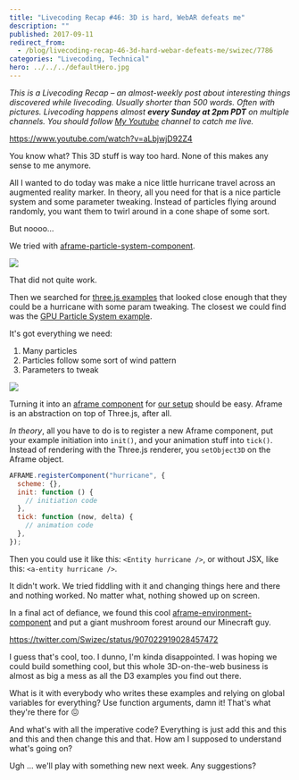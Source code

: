 ```yaml
---
title: "Livecoding Recap #46: 3D is hard, WebAR defeats me"
description: ""
published: 2017-09-11
redirect_from:
  - /blog/livecoding-recap-46-3d-hard-webar-defeats-me/swizec/7786
categories: "Livecoding, Technical"
hero: ../../../defaultHero.jpg
---
```


_This is a Livecoding Recap – an almost-weekly post about interesting things discovered while livecoding. Usually shorter than 500 words. Often with pictures. Livecoding happens almost **every Sunday at 2pm PDT** on multiple channels. You should follow [My Youtube](https://www.youtube.com/TheSwizec) channel to catch me live._

https://www.youtube.com/watch?v=aLbjwjD92Z4

You know what? This 3D stuff is way too hard. None of this makes any sense to me anymore.

All I wanted to do today was make a nice little hurricane travel across an augmented reality marker. In theory, all you need for that is a nice particle system and some parameter tweaking. Instead of particles flying around randomly, you want them to twirl around in a cone shape of some sort.

But noooo…

We tried with [aframe-particle-system-component](https://github.com/IdeaSpaceVR/aframe-particle-system-component).

![](./img/blog-wp-content-uploads-2017-09-particles-1.gif)

That did not quite work.

Then we searched for [three.js examples](https://threejs.org/examples/) that looked close enough that they could be a hurricane with some param tweaking. The closest we could find was the [GPU Particle System example](https://threejs.org/examples/#webgl_gpu_particle_system).

It's got everything we need:

1.  Many particles
2.  Particles follow some sort of wind pattern
3.  Parameters to tweak

![](./img/blog-wp-content-uploads-2017-09-gpu-particles-system-1024x687.gif)

Turning it into an [aframe component](https://aframe.io/) for [our setup](https://github.com/Swizec/ar-js-experiment) should be easy. Aframe is an abstraction on top of Three.js, after all.

_In theory_, all you have to do is to register a new Aframe component, put your example initiation into `init()`, and your animation stuff into `tick()`. Instead of rendering with the Three.js renderer, you `setObject3D` on the Aframe object.

```javascript
AFRAME.registerComponent("hurricane", {
  scheme: {},
  init: function () {
    // initiation code
  },
  tick: function (now, delta) {
    // animation code
  },
});
```

Then you could use it like this: `<Entity hurricane />`, or without JSX, like this: `<a-entity hurricane />`.

It didn't work. We tried fiddling with it and changing things here and there and nothing worked. No matter what, nothing showed up on screen.

In a final act of defiance, we found this cool [aframe-environment-component](https://github.com/feiss/aframe-environment-component) and put a giant mushroom forest around our Minecraft guy.

https://twitter.com/Swizec/status/907022919028457472

I guess that's cool, too. I dunno, I'm kinda disappointed. I was hoping we could build something cool, but this whole 3D-on-the-web business is almost as big a mess as all the D3 examples you find out there.

What is it with everybody who writes these examples and relying on global variables for everything? Use function arguments, damn it! That's what they're there for 😖

And what's with all the imperative code? Everything is just add this and this and this and then change this and that. How am I supposed to understand what's going on?

Ugh ... we'll play with something new next week. Any suggestions?
